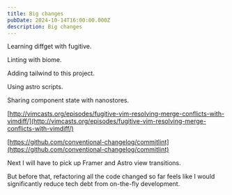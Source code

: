 ```yaml
---
title: Big changes
pubDate: 2024-10-14T16:00:00.000Z
description: Big changes
---
```


Learning diffget with fugitive. 

Linting with biome. 

Adding tailwind to this project. 

Using astro scripts. 

Sharing component state with nanostores.

[http://vimcasts.org/episodes/fugitive-vim-resolving-merge-conflicts-with-vimdiff/](http://vimcasts.org/episodes/fugitive-vim-resolving-merge-conflicts-with-vimdiff/)

[https://github.com/conventional-changelog/commitlint](https://github.com/conventional-changelog/commitlint)

Next I will have to pick up Framer and Astro view transitions.

But before that, refactoring all the code changed so far feels like I would significantly reduce tech debt from on-the-fly development.
